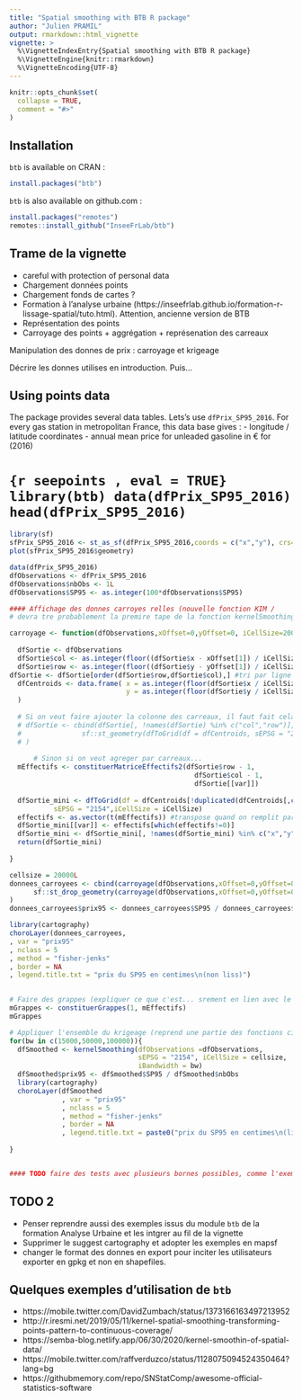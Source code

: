```yaml
---
title: "Spatial smoothing with BTB R package"
author: "Julien PRAMIL"
output: rmarkdown::html_vignette
vignette: >
  %\VignetteIndexEntry{Spatial smoothing with BTB R package}
  %\VignetteEngine{knitr::rmarkdown}
  %\VignetteEncoding{UTF-8}
---
```


```r
knitr::opts_chunk$set(
  collapse = TRUE,
  comment = "#>"
)
```

## Installation


`btb` is available on CRAN : 

```r
install.packages("btb")
```

`btb` is also available on github.com : 

```r
install.packages("remotes")
remotes::install_github("InseeFrLab/btb")
```

## Trame de la vignette

- careful with protection of personal data 
- Chargement données points
- Chargement fonds de cartes ?
- Formation à l'analyse urbaine (https://inseefrlab.github.io/formation-r-lissage-spatial/tuto.html). Attention, ancienne version de BTB
- Représentation des points
- Carroyage des points + aggrégation + représenation des carreaux

Manipulation des donnes de prix : carroyage et krigeage

Décrire les donnes utilises en introduction. Puis...

## Using points data 

The package provides several data tables. Lets's use `dfPrix_SP95_2016`.
For every gas station in metropolitan France, this data base gives :
- longitude / latitude coordinates
- annual mean price for unleaded gasoline in € for (2016) 

# ```{r seepoints , eval = TRUE}
library(btb)
data(dfPrix_SP95_2016)
head(dfPrix_SP95_2016)
```

```r
library(sf)
sfPrix_SP95_2016 <- st_as_sf(dfPrix_SP95_2016,coords = c("x","y"), crs=2154)
plot(sfPrix_SP95_2016$geometry)
```


```r
data(dfPrix_SP95_2016)
dfObservations <- dfPrix_SP95_2016
dfObservations$nbObs <- 1L
dfObservations$SP95 <- as.integer(100*dfObservations$SP95)

#### Affichage des donnes carroyes relles (nouvelle fonction KIM / 
# devra tre probablement la premire tape de la fonction kernelSmoothing) 

carroyage <- function(dfObservations,xOffset=0,yOffset=0, iCellSize=200L, var){
  
  dfSortie <- dfObservations
  dfSortie$col <- as.integer(floor((dfSortie$x - xOffset[1]) / iCellSize) - floor(min(dfSortie$x / iCellSize)) + 1)
  dfSortie$row <- as.integer(floor((dfSortie$y - yOffset[1]) / iCellSize) - floor(min(dfSortie$y / iCellSize)) + 1)
dfSortie <- dfSortie[order(dfSortie$row,dfSortie$col),] #tri par ligne puis col
  dfCentroids <- data.frame( x = as.integer(floor(dfSortie$x / iCellSize) * iCellSize + (iCellSize / 2)),
                             y = as.integer(floor(dfSortie$y / iCellSize) * iCellSize + (iCellSize / 2))
  )
  
  # Si on veut faire ajouter la colonne des carreaux, il faut fait cela
  # dfSortie <- cbind(dfSortie[, !names(dfSortie) %in% c("col","row")], 
  #               sf::st_geometry(dfToGrid(df = dfCentroids, sEPSG = "2154", iCellSize = iCellSize))
  # )
  
      # Sinon si on veut agreger par carreaux...
  mEffectifs <- constituerMatriceEffectifs2(dfSortie$row - 1,
                                              dfSortie$col - 1,
                                              dfSortie[[var]])
      
  dfSortie_mini <- dfToGrid(df = dfCentroids[!duplicated(dfCentroids[,c("x","y")]),],
           sEPSG = "2154",iCellSize = iCellSize)
  effectifs <- as.vector(t(mEffectifs)) #transpose quand on remplit par ligne puis colonne
  dfSortie_mini[[var]] <- effectifs[which(effectifs!=0)]
  dfSortie_mini <- dfSortie_mini[, !names(dfSortie_mini) %in% c("x","y")]
  return(dfSortie_mini) 
  
}

cellsize = 20000L
donnees_carroyees <- cbind(carroyage(dfObservations,xOffset=0,yOffset=0, iCellSize=cellsize,var="SP95"),
      sf::st_drop_geometry(carroyage(dfObservations,xOffset=0,yOffset=0, iCellSize=cellsize,var="nbObs"))
)
donnees_carroyees$prix95 <- donnees_carroyees$SP95 / donnees_carroyees$nbObs

library(cartography)
choroLayer(donnees_carroyees,
, var = "prix95"
, nclass = 5
, method = "fisher-jenks"
, border = NA
, legend.title.txt = "prix du SP95 en centimes\n(non liss)")

  
# Faire des grappes (expliquer ce que c'est... srement en lien avec le krigeage. Reprsenter ce que a veut dire aussi sur une carte)
mGrappes <- constituerGrappes(1, mEffectifs)
mGrappes

# Appliquer l'ensemble du krigeage (reprend une partie des fonctions ci-dessus)
for(bw in c(15000,50000,100000)){
  dfSmoothed <- kernelSmoothing(dfObservations =dfObservations,
                                sEPSG = "2154", iCellSize = cellsize,
                                iBandwidth = bw)
  dfSmoothed$prix95 <- dfSmoothed$SP95 / dfSmoothed$nbObs
  library(cartography)
  choroLayer(dfSmoothed
             , var = "prix95"
             , nclass = 5
             , method = "fisher-jenks"
             , border = NA
             , legend.title.txt = paste0("prix du SP95 en centimes\n(liss avec bw=",bw,")"))
  
}


#### TODO faire des tests avec plusieurs bornes possibles, comme l'exemple qui est fait sur la doc pour la runion. 
```

## TODO 2

- Penser  reprendre aussi des exemples issus du module `btb` de la formation Analyse Urbaine et les intgrer au fil de la vignette
- Supprimer le suggest cartography et adopter les exemples en mapsf
- changer le format des donnes en export pour inciter les utilisateurs  exporter en gpkg et non en shapefiles.

## Quelques exemples d'utilisation de `btb`

- https://mobile.twitter.com/DavidZumbach/status/1373166163497213952
- http://r.iresmi.net/2019/05/11/kernel-spatial-smoothing-transforming-points-pattern-to-continuous-coverage/
- https://semba-blog.netlify.app/06/30/2020/kernel-smoothin-of-spatial-data/
- https://mobile.twitter.com/raffverduzco/status/1128075094524350464?lang=bg
- https://githubmemory.com/repo/SNStatComp/awesome-official-statistics-software
